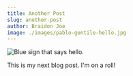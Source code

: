 ```yaml
---
title: Another Post
slug: another-post
author: Braidon Joe
image: ./images/pablo-gentile-hello.jpg
---
```


![Blue sign that says hello.](./images/pablo-gentile-hello.jpg)

This is my next blog post. I'm on a roll!

